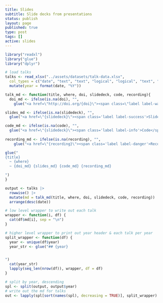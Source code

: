 ```yaml
---
title: Slides
subtitle: Slide decks from presentations
status: publish
layout: page
published: true
type: post
tags: []
active: slides
---
```


<div class="slides">

```r
library("readxl")
library("glue")
library("dplyr")

# load talks
talks <- read_xlsx("../assets/datasets/talk-data.xlsx",
  col_types = c("date", "text", "text", "logical", "logical", "text", "text", "text", "text")) |>
  mutate(year = format(date, "%Y"))

talk_md <- function(title, where, doi, slidedeck, code, recording){
  doi_md <- ifelse(is.na(doi), "",
    glue("<a href=\"http://doi.org/{doi}\"><span class=\"label label-warning\">{doi}</span></a>"))

slides_md <- ifelse(is.na(slidedeck), "",
  glue("<a href=\"{slidedeck}\"><span class='label label-success'>Slide deck</span></a>"))

code_md <- ifelse(is.na(code), "",
  glue("<a href=\"{slidedeck}\"><span class='label label-info'>Code</span></a>"))
  
recording_md <- ifelse(is.na(recording), "",
    glue("<a href=\"{recording}\"><span class='label label-danger'>Recording</span></a>"))

glue("
{title}
  ~ {where}
  ~ {doi_md} {slides_md} {code_md} {recording_md}

")
}

output <- talks |>
  rowwise() |>
  mutate(md = talk_md(title, where, doi, slidedeck, code, recording)) |>
  arrange(desc(date))

# low level wrapper to write out each talk
wrapper <- function(i, df) {
  cat(df$md[i], sep = "\n")
}

# higher level wrapper to print out year header & each talk per year
split_wrapper <- function(df) {
  year <- unique(df$year)
  year_str <- glue("## {year}


")
  cat(year_str)
  lapply(seq_len(nrow(df)), wrapper, df = df)
}

# split by year, descending
spl <- split(output, output$year)
# write out the md for talks
out <- lapply(spl[sort(names(spl), decreasing = TRUE)], split_wrapper)
```

</div>
